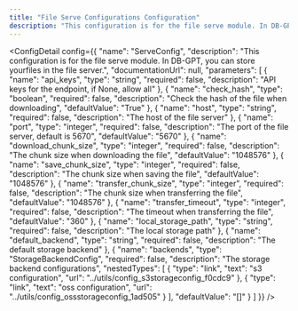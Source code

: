 ```yaml
---
title: "File Serve Configurations Configuration"
description: "This configuration is for the file serve module. In DB-GPT, you can store yourfiles in the file server."
---
```



<ConfigDetail config={{
  "name": "ServeConfig",
  "description": "This configuration is for the file serve module. In DB-GPT, you can store yourfiles in the file server.",
  "documentationUrl": null,
  "parameters": [
    {
      "name": "api_keys",
      "type": "string",
      "required": false,
      "description": "API keys for the endpoint, if None, allow all"
    },
    {
      "name": "check_hash",
      "type": "boolean",
      "required": false,
      "description": "Check the hash of the file when downloading",
      "defaultValue": "True"
    },
    {
      "name": "host",
      "type": "string",
      "required": false,
      "description": "The host of the file server"
    },
    {
      "name": "port",
      "type": "integer",
      "required": false,
      "description": "The port of the file server, default is 5670",
      "defaultValue": "5670"
    },
    {
      "name": "download_chunk_size",
      "type": "integer",
      "required": false,
      "description": "The chunk size when downloading the file",
      "defaultValue": "1048576"
    },
    {
      "name": "save_chunk_size",
      "type": "integer",
      "required": false,
      "description": "The chunk size when saving the file",
      "defaultValue": "1048576"
    },
    {
      "name": "transfer_chunk_size",
      "type": "integer",
      "required": false,
      "description": "The chunk size when transferring the file",
      "defaultValue": "1048576"
    },
    {
      "name": "transfer_timeout",
      "type": "integer",
      "required": false,
      "description": "The timeout when transferring the file",
      "defaultValue": "360"
    },
    {
      "name": "local_storage_path",
      "type": "string",
      "required": false,
      "description": "The local storage path"
    },
    {
      "name": "default_backend",
      "type": "string",
      "required": false,
      "description": "The default storage backend"
    },
    {
      "name": "backends",
      "type": "StorageBackendConfig",
      "required": false,
      "description": "The storage backend configurations",
      "nestedTypes": [
        {
          "type": "link",
          "text": "s3 configuration",
          "url": "../utils/config_s3storageconfig_f0cdc9"
        },
        {
          "type": "link",
          "text": "oss configuration",
          "url": "../utils/config_ossstorageconfig_1ad505"
        }
      ],
      "defaultValue": "[]"
    }
  ]
}} />

